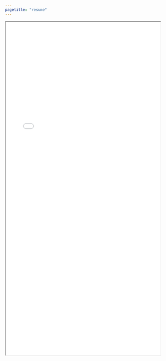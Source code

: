 ```yaml
---
pagetitle: "resume"
---
```


<html>
  <head>
    <title>Corinne Jaskiewicz Resume</title>
  </head>
  <body>
    <iframe src="images/resume.pdf" width="100%" height="1080px">
    </iframe>
  </body>
</html>

